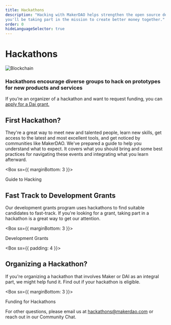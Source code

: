 ```yaml
---
title: Hackathons
description: "Hacking with MakerDAO helps strengthen the open source developer community behind Dai and, by adding new functionality, 
you'll be taking part in the mission to create better money together."
order: 0
hideLanguageSelector: true
---
```


# Hackathons

<InfoBlock>

![Blockchain](/images/illustrations/Short-2.png)

<Box>

### Hackathons encourage diverse groups to hack on prototypes for new products and services

</Box>

</InfoBlock>

<Callout secondary icon="question">

If you’re an organizer of a hackathon and want to request funding, you can [apply for a Dai grant.](/funding/hackathon-funding.md)

</Callout>

## First Hackathon?

They're a great way to meet new and talented people, learn new skills, get access to the latest and most excellent tools, and get noticed by communities like MakerDAO. We've prepared a guide to help you understand what to expect. It covers what you should bring and some best practices for navigating these events and integrating what you learn afterward.

<Box sx={{ marginBottom: 3 }}>

<Link to="/work_with_us/hackathons/guide-to-hacking">Guide to Hacking</Link>

</Box>

## Fast Track to Development Grants

Our development grants program uses hackathons to find suitable candidates to fast-track. If you're looking for a grant, taking part in a hackathon is a great way to get our attention.

<!-- We use these events to find and fund great developers who can help us continue building better money. -->

<Box sx={{ marginBottom: 3 }}>

<Link to="/funding/development-grants/">Development Grants</Link>

</Box>

<!-- <Column alt image> -->

<Box sx={{ padding: 4 }}>

<Column>

<Box>

## Organizing a Hackathon?

If you're organizing a hackathon that involves Maker or DAI as an integral part, we might help fund it. Find out if your hackathon is eligible.

<Box sx={{ marginBottom: 3 }}>

<Link to="/funding/hackathon-funding">Funding for Hackathons</Link>

</Box>

For other questions, please email us at hackathons@makerdao.com 
or reach out in our <Link to="https://chat.makerdao.com/channel/community-development" icon="rocketchat">Community Chat.</Link>

</Box>

</Column>

</Box>